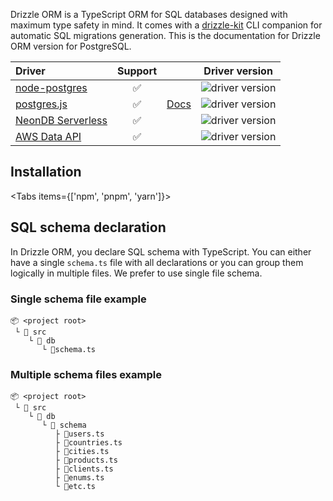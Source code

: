 



Drizzle ORM is a TypeScript ORM for SQL databases designed with maximum type safety in mind. It comes with a [drizzle-kit](https://drizzle-kit-doc.pages.dev) CLI companion for automatic SQL migrations generation. This is the documentation for Drizzle ORM version for PostgreSQL.

| Driver | Support | | Driver version |
| :- | :-: | :-: | :-: |
| [node-postgres](https://github.com/brianc/node-postgres) | ✅ | | <img alt='driver version' src='https://img.shields.io/npm/dependency-version/drizzle-orm/peer/pg'/> |
| [postgres.js](https://github.com/porsager/postgres) | ✅ | [Docs](./postgresjs) | <img alt='driver version' src='https://img.shields.io/npm/dependency-version/drizzle-orm/peer/postgres'/> |
| [NeonDB Serverless](https://github.com/neondatabase/serverless) | ✅ | | <img alt='driver version' src='https://img.shields.io/npm/dependency-version/drizzle-orm/peer/@neondatabase/serverless'/> |
| [AWS Data API](https://github.com/aws/aws-sdk-js-v3/blob/main/clients/client-rds-data/README.md) | ✅ | | <img alt='driver version' src='https://img.shields.io/npm/dependency-version/drizzle-orm/peer/@aws-sdk/client-rds-data'/>

## Installation

<Tabs items={['npm', 'pnpm', 'yarn']}>
  <Tab>
    <SmallTerminal withoutMargin data={installationNpm} height="48px" />
  </Tab>
  <Tab>
    <SmallTerminal withoutMargin data={installationPnpm} height="48px" />
  </Tab>
  <Tab>
    <SmallTerminal withoutMargin data={installationYarn} height="48px" />
  </Tab>
</Tabs>

## SQL schema declaration

In Drizzle ORM, you declare SQL schema with TypeScript. You can either have a single `schema.ts` file with all declarations or you can group them logically in multiple files. We prefer to use single file schema.

### Single schema file example

```plaintext
📦 <project root>
 └ 📂 src
    └ 📂 db
       └ 📜schema.ts
```

### Multiple schema files example

```plaintext
📦 <project root>
 └ 📂 src
    └ 📂 db
       └ 📂 schema
          ├ 📜users.ts
          ├ 📜countries.ts
          ├ 📜cities.ts
          ├ 📜products.ts
          ├ 📜clients.ts
          ├ 📜enums.ts
          └ 📜etc.ts
```
